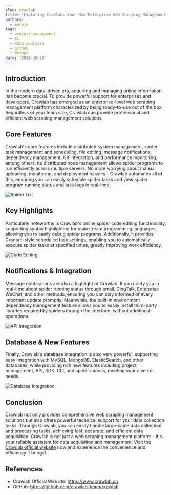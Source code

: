 ```yaml
---
slug: crawlab
title: "Exploring Crawlab: Your New Enterprise Web Scraping Management Choice"
authors:
  - marvin
tags:
  - project-management
  - ai
  - data-analysis
  - github
  - devops
date: '2023-10-10'
---
```

## Introduction

In the modern data-driven era, acquiring and managing online information has become crucial. To provide powerful support for enterprises and developers, Crawlab has emerged as an enterprise-level web scraping management platform characterized by being ready-to-use out of the box. Regardless of your team size, Crawlab can provide professional and efficient web scraping management solutions.

## Core Features

Crawlab's core features include distributed system management, spider task management and scheduling, file editing, message notifications, dependency management, Git integration, and performance monitoring, among others. Its distributed node management allows spider programs to run efficiently across multiple servers. No more worrying about manual uploading, monitoring, and deployment hassles - Crawlab automates all of this, ensuring you can easily schedule spider tasks and view spider program running status and task logs in real-time.

![Spider List](https://www.crawlab.cn/assets/images/screenshots/screenshot-spider-list.png)

## Key Highlights

Particularly noteworthy is Crawlab's online spider code editing functionality, supporting syntax highlighting for mainstream programming languages, allowing you to easily debug spider programs. Additionally, it provides Crontab-style scheduled task settings, enabling you to automatically execute spider tasks at specified times, greatly improving work efficiency.

![Code Editing](https://www.crawlab.cn/assets/images/screenshots/screenshot-spider-detail-files.png)

## Notifications & Integration

Message notifications are also a highlight of Crawlab. It can notify you in real-time about spider running status through email, DingTalk, Enterprise WeChat, and other methods, ensuring you can stay informed of every important update promptly. Meanwhile, the built-in environment dependency management feature allows you to easily install third-party libraries required by spiders through the interface, without additional operations.

![API Integration](https://www.crawlab.cn/assets/images/screenshots/screenshot-api.png)

## Database & New Features

Finally, Crawlab's database integration is also very powerful, supporting easy integration with MySQL, MongoDB, ElasticSearch, and other databases, while providing rich new features including project management, API, SDK, CLI, and spider canvas, meeting your diverse needs.

![Database Integration](https://www.crawlab.cn/assets/images/screenshots/screenshot-data-source-list.png)

## Conclusion

Crawlab not only provides comprehensive web scraping management solutions but also offers powerful technical support for your data collection tasks. Through Crawlab, you can easily handle large-scale data collection and processing tasks, achieving fast, accurate, and efficient data acquisition. Crawlab is not just a web scraping management platform - it's your reliable assistant for data acquisition and management. Visit the [Crawlab official website](https://www.crawlab.cn) now and experience the convenience and efficiency it brings!

## References

- Crawlab Official Website: https://www.crawlab.cn
- GitHub: https://github.com/crawlab-team/crawlab
